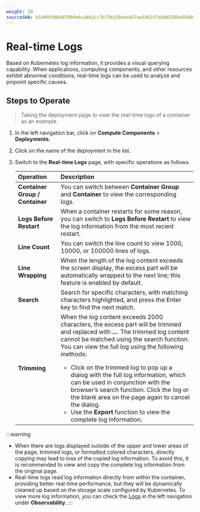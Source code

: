 ```yaml
---
weight: 20
sourceSHA: b1d09fd0bb878b9e6ca8b2cc7b73b320abed57ae5d6337da06558be59d03da6c
---
```


# Real-time Logs

Based on Kubernetes log information, it provides a visual querying capability. When applications, computing components, and other resources exhibit abnormal conditions, real-time logs can be used to analyze and pinpoint specific causes.

## Steps to Operate

> Taking the deployment page to view the real-time logs of a container as an example.

1. In the left navigation bar, click on **Compute Components** > **Deployments**.

2. Click on the name of the deployment in the list.

3. Switch to the **Real-time Logs** page, with specific operations as follows.

   | Operation         | Description                                                                                                                                                                                     |
   | :--------- | :---------------------------------------------------------------------------------------------------------------------------------------------------------------------------------------------- |
   | **Container Group / Container** | You can switch between **Container Group** and **Container** to view the corresponding logs.                                                                                                                      |
   | **Logs Before Restart** | When a container restarts for some reason, you can switch to **Logs Before Restart** to view the log information from the most recent restart.                                                                                     |
   | **Line Count**     | You can switch the line count to view 1000, 10000, or 100000 lines of logs.                                                                                                                                                   |
   | **Line Wrapping**     | When the length of the log content exceeds the screen display, the excess part will be automatically wrapped to the next line; this feature is enabled by default.                                                                      |
   | **Search**     | Search for specific characters, with matching characters highlighted, and press the Enter key to find the next match.                                                                                                                              |
   | **Trimming**     | When the log content exceeds 2000 characters, the excess part will be trimmed and replaced with **...**. The trimmed log content cannot be matched using the search function. You can view the full log using the following methods: <ul><li>Click on the trimmed log to pop up a dialog with the full log information, which can be used in conjunction with the browser’s search function. Click the log or the blank area on the page again to cancel the dialog.</li><li>Use the **Export** function to view the complete log information.</li></ul> |

:::warning

- When there are logs displayed outside of the upper and lower areas of the page, trimmed logs, or formatted colored characters, directly copying may lead to loss of the copied log information. To avoid this, it is recommended to view and copy the complete log information from the original page.
- Real-time logs read log information directly from within the container, providing better real-time performance, but they will be dynamically cleaned up based on the storage scale configured by Kubernetes. To view more log information, you can check the [Logs](../../observability/log/functions/log.mdx) in the left navigation under **Observability**.
:::

